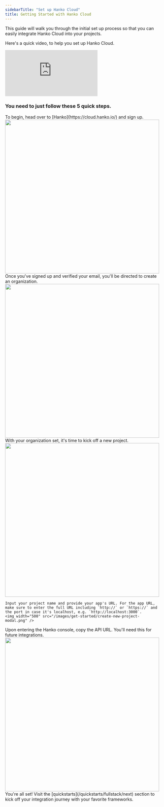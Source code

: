 ```yaml
---
sidebarTitle: "Set up Hanko Cloud"
title: Getting Started with Hanko Cloud
---
```


This guide will walk you through the initial set up process so that you can easily integrate Hanko Cloud into your projects.

Here's a quick video, to help you set up Hanko Cloud.

<iframe
  className="w-full aspect-video"
  src="https://www.youtube.com/embed/dSeYqEhqZc0?si=anD8PLuU7khVRfDw"
  title="Setup Hanko Cloud"
  frameBorder="0"
  allow="accelerometer; autoplay; clipboard-write; encrypted-media; gyroscope; picture-in-picture"
  allowFullScreen
></iframe>

<br/>

### You need to just follow these 5 quick steps.

<Steps>
<Step title="Sign Up">
    To begin, head over to [Hanko](https://cloud.hanko.io/) and sign up. 
    <img width="500" src="/images/get-started/create-acc.png" />
</Step>
<Step title="Create an Organization">
    Once you've signed up and verified your email, you'll be directed to create an organization.
    <img width="500" src="/images/get-started/create-org.png" />
</Step>
<Step title="Initiate a New Project">
    With your organization set, it's time to kick off a new project.
    <img width="500" src="/images/get-started/create-proj.png" />

    Input your project name and provide your app's URL. For the app URL, make sure to enter the full URL including `http://` or `https://` and the port in case it's localhost, e.g. `http://localhost:3000`.
    <img width="500" src="/images/get-started/create-new-project-modal.png" />

</Step>
<Step title="Copy the API URL">
    Upon entering the Hanko console, copy the API URL. You'll need this for future integrations.
    <img width="500" src="/images/get-started/api-url.png" />
</Step>
<Step title="Dive into Integrations">
    You're all set! Visit the [quickstarts](/quickstarts/fullstack/next) section to kick off your integration journey with your favorite frameworks.
</Step>
</Steps>
